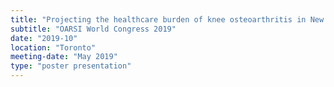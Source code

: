 ```yaml
---
title: "Projecting the healthcare burden of knee osteoarthritis in New Zealand: Results from a computer simulation model"
subtitle: "OARSI World Congress 2019"
date: "2019-10"
location: "Toronto"
meeting-date: "May 2019"
type: "poster presentation"
---
```

